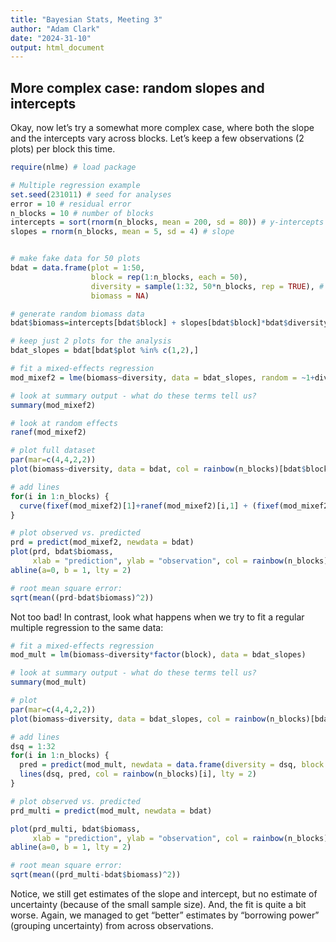 ```yaml
---
title: "Bayesian Stats, Meeting 3"
author: "Adam Clark"
date: "2024-31-10"
output: html_document
---
```

  
## More complex case: random slopes and intercepts

Okay, now let's try a somewhat more complex case, where both the slope and the intercepts vary across blocks. Let's keep a few observations (2 plots) per block this time.

```r
require(nlme) # load package

# Multiple regression example
set.seed(231011) # seed for analyses
error = 10 # residual error
n_blocks = 10 # number of blocks
intercepts = sort(rnorm(n_blocks, mean = 200, sd = 80)) # y-intercepts for each block
slopes = rnorm(n_blocks, mean = 5, sd = 4) # slope


# make fake data for 50 plots
bdat = data.frame(plot = 1:50,
                  block = rep(1:n_blocks, each = 50),
                  diversity = sample(1:32, 50*n_blocks, rep = TRUE), # randomly select richness between 1 and 32
                  biomass = NA)

# generate random biomass data
bdat$biomass=intercepts[bdat$block] + slopes[bdat$block]*bdat$diversity + rnorm(nrow(bdat), 0, error)

# keep just 2 plots for the analysis
bdat_slopes = bdat[bdat$plot %in% c(1,2),]

# fit a mixed-effects regression
mod_mixef2 = lme(biomass~diversity, data = bdat_slopes, random = ~1+diversity|block)

# look at summary output - what do these terms tell us?
summary(mod_mixef2)

# look at random effects
ranef(mod_mixef2)

# plot full dataset
par(mar=c(4,4,2,2))
plot(biomass~diversity, data = bdat, col = rainbow(n_blocks)[bdat$block])

# add lines
for(i in 1:n_blocks) {
  curve(fixef(mod_mixef2)[1]+ranef(mod_mixef2)[i,1] + (fixef(mod_mixef2)[2]+ranef(mod_mixef2)[i,2])*x, from = 1, to = 32, add = TRUE, lty = 2, col = rainbow(n_blocks)[i])
}

# plot observed vs. predicted
prd = predict(mod_mixef2, newdata = bdat)
plot(prd, bdat$biomass,
     xlab = "prediction", ylab = "observation", col = rainbow(n_blocks)[bdat$block])
abline(a=0, b = 1, lty = 2)

# root mean square error:
sqrt(mean((prd-bdat$biomass)^2))
```

Not too bad! In contrast, look what happens when we try to fit a regular multiple regression to the same data:
  
```r
# fit a mixed-effects regression
mod_mult = lm(biomass~diversity*factor(block), data = bdat_slopes)

# look at summary output - what do these terms tell us?
summary(mod_mult)

# plot
par(mar=c(4,4,2,2))
plot(biomass~diversity, data = bdat_slopes, col = rainbow(n_blocks)[bdat_slopes$block])

# add lines
dsq = 1:32
for(i in 1:n_blocks) {
  pred = predict(mod_mult, newdata = data.frame(diversity = dsq, block = i))
  lines(dsq, pred, col = rainbow(n_blocks)[i], lty = 2)
}

# plot observed vs. predicted
prd_multi = predict(mod_mult, newdata = bdat)

plot(prd_multi, bdat$biomass,
     xlab = "prediction", ylab = "observation", col = rainbow(n_blocks)[bdat$block])
abline(a=0, b = 1, lty = 2)

# root mean square error:
sqrt(mean((prd_multi-bdat$biomass)^2))
```

Notice, we still get estimates of the slope and intercept, but no estimate of uncertainty (because of the small sample size). And, the fit is quite a bit worse. Again, we managed to get "better" estimates by "borrowing power" (grouping uncertainty) from across observations.
